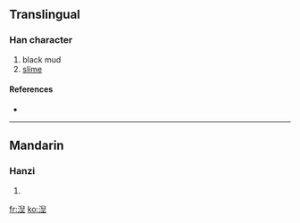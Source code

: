 ==Translingual==

===Han character===
{{Han char|rn=85|rad=水|as=09|sn=12|four=|canj=水竹X一 (EHXM)}}

# black mud
# [[slime]]

====References====
* {{Han ref|kx=0639.111|dkj=17917|hdz=31680.060|uh=6E7C|ud=28284}}

----

==Mandarin==

===Hanzi===
{{cmn-hanzi|pin=[[niè]] ([[nie4]]), [[qì]] ([[qi4]])|wg=nieh<sup>4</sup>, ch'i<sup>4</sup>}}

# {{defn|Mandarin}}

[[fr:湼]]
[[ko:湼]]